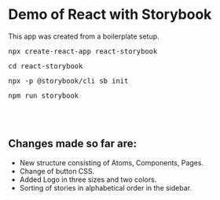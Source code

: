
<Meta title="React Storybook demo" />

<style>{`
  .subheading {
    --mediumdark: '#999999';
    font-weight: 900;
    font-size: 13px;
    color: #999;
    letter-spacing: 6px;
    line-height: 24px;
    text-transform: uppercase;
    margin-bottom: 12px;
    margin-top: 40px;
  }
`}</style>

# Demo of React with Storybook

This app was created from a boilerplate setup. 

<pre>npx create-react-app react-storybook</pre>
<pre>cd react-storybook</pre>
<pre>npx -p @storybook/cli sb init</pre>
<pre>npm run storybook</pre>

<br/><br/>

## Changes made so far are:
<ul>
<li>New structure consisting of Atoms, Components, Pages.</li>
<li>Change of button CSS.</li>
<li>Added Logo in three sizes and two colors.</li>
<li>Sorting of stories in alphabetical order in the sidebar.</li>
</ul>


